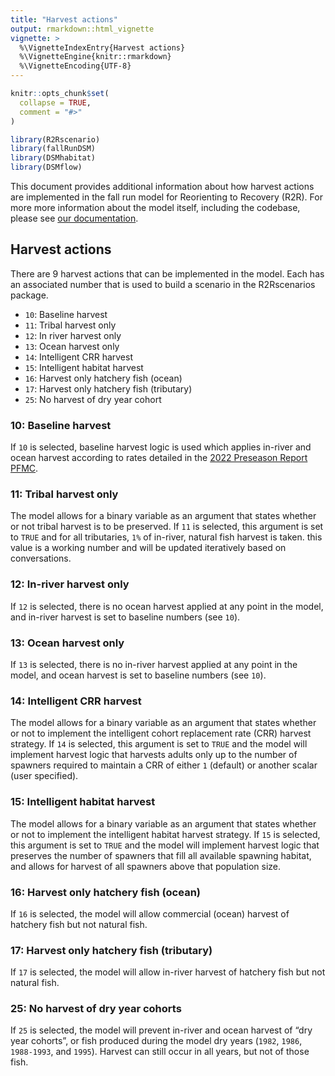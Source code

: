 ```yaml
---
title: "Harvest actions"
output: rmarkdown::html_vignette
vignette: >
  %\VignetteIndexEntry{Harvest actions}
  %\VignetteEngine{knitr::rmarkdown}
  %\VignetteEncoding{UTF-8}
---
```


```r
knitr::opts_chunk$set(
  collapse = TRUE,
  comment = "#>"
)
```

```r
library(R2Rscenario)
library(fallRunDSM)
library(DSMhabitat)
library(DSMflow)
```

This document provides additional information about how harvest actions are implemented in the fall run model for Reorienting to Recovery (R2R). For more more information about the model itself, including the codebase, please see [our documentation](https://reorienting-to-recovery.github.io/fallRunDSM/).

## Harvest actions

There are 9 harvest actions that can be implemented in the model. Each has an associated number that is used to build a scenario in the R2Rscenarios package.

* `10`: Baseline harvest 
* `11`: Tribal harvest only 
* `12`: In river harvest only 
* `13`: Ocean harvest only 
* `14`: Intelligent CRR harvest
* `15`: Intelligent habitat harvest 
* `16`: Harvest only hatchery fish (ocean)
* `17`: Harvest only hatchery fish (tributary)
* `25`: No harvest of dry year cohort 

### 10: Baseline harvest

If `10` is selected, baseline harvest logic is used which applies in-river and ocean harvest according to rates detailed in the  [2022 Preseason Report PFMC](https://www.pcouncil.org/documents/2022/03/2022-preseason-report-i.pdf/).

### 11: Tribal harvest only

The model allows for a binary variable as an argument that states whether or not tribal harvest is to be preserved. If `11` is selected, this argument is set to `TRUE` and for all tributaries, `1%` of in-river, natural fish harvest is taken. this value is a working number and will be updated iteratively based on conversations.

### 12: In-river harvest only

If `12` is selected, there is no ocean harvest applied at any point in the model, and in-river harvest is set to baseline numbers (see `10`).

### 13: Ocean harvest only

If `13` is selected, there is no in-river harvest applied at any point in the model, and ocean harvest is set to baseline numbers (see `10`).

### 14: Intelligent CRR harvest

The model allows for a binary variable as an argument that states whether or not to implement the intelligent cohort replacement rate (CRR) harvest strategy. If `14` is selected, this argument is set to `TRUE` and the model will implement harvest logic that harvests adults only up to the number of spawners required to maintain a CRR of either `1` (default) or another scalar (user specified).

### 15: Intelligent habitat harvest

The model allows for a binary variable as an argument that states whether or not to implement the intelligent habitat harvest strategy. If `15` is selected, this argument is set to `TRUE` and the model will implement harvest logic that preserves the number of spawners that fill all available spawning habitat, and allows for harvest of all spawners above that population size.

### 16: Harvest only hatchery fish (ocean)

If `16` is selected, the model will allow commercial (ocean) harvest of hatchery fish but not natural fish.

### 17: Harvest only hatchery fish (tributary)

If `17` is selected, the model will allow in-river harvest of hatchery fish but not natural fish.

### 25: No harvest of dry year cohorts

If `25` is selected, the model will prevent in-river and ocean harvest of "dry year cohorts", or fish produced during the model dry years (`1982`, `1986`, `1988-1993`, and `1995`). Harvest can still occur in all years, but not of those fish. 


